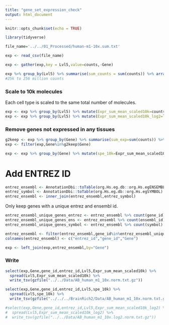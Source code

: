 ```yaml
---
title: "gene_set_expression_check"
output: html_document
---
```


```r
knitr::opts_chunk$set(echo = TRUE)
```

```r
library(tidyverse)
```

```r
file_name='../../01_Processed/human-m1-10x.sum.txt'
```

```r
exp <- read_csv(file_name)
```

```r
exp <- gather(exp,key = Lvl5,value=counts,-Gene)
```

```r
exp %>% group_by(Lvl5) %>% summarise(sum_counts = sum(counts)) %>% arrange(sum_counts)
#25k to 256 million counts
```

### Scale to 10k molecules

Each cell type is scaled to the same total number of molecules. 

```R
exp <- exp %>% group_by(Lvl5) %>% mutate(Expr_sum_mean_scaled10k=counts*10000/sum(counts))
exp <- exp %>% group_by(Lvl5) %>% mutate(Expr_sum_mean_scaled10k_log2=log2(Expr_sum_mean_scaled10k+1))
```

### Remove genes not expressed in any tissues

```r
g2keep <- exp %>% group_by(Gene) %>% summarise(sum_exp=sum(counts)) %>% filter(sum_exp>0)
exp <- filter(exp,Gene%in%g2keep$Gene)
```

```r
exp <- exp %>% group_by(Gene) %>% mutate(spe_10k=Expr_sum_mean_scaled10k/sum(Expr_sum_mean_scaled10k))
```

# Add ENTREZ ID

```R
entrez_ensembl <- AnnotationDbi::toTable(org.Hs.eg.db::org.Hs.egENSEMBL)
entrez_symbol <- AnnotationDbi::toTable(org.Hs.eg.db::org.Hs.egSYMBOL)
entrez_ensembl <- inner_join(entrez_ensembl,entrez_symbol)
```

Only keep genes with a unique entrez and ensembl id.

```r
entrez_ensembl_unique_genes_entrez <- entrez_ensembl %>% count(gene_id) %>% filter(n==1)
entrez_ensembl_unique_genes_ens <- entrez_ensembl %>% count(ensembl_id) %>% filter(n==1)
entrez_ensembl_unique_genes_symbol <- entrez_ensembl %>% count(symbol) %>% filter(n==1)

entrez_ensembl <- filter(entrez_ensembl,gene_id%in%entrez_ensembl_unique_genes_entrez$gene_id & ensembl_id %in% entrez_ensembl_unique_genes_ens$ensembl_id & symbol %in% entrez_ensembl_unique_genes_symbol$symbol)
colnames(entrez_ensembl) <- c("entrez_id","gene_id","Gene")
```

```r
exp <- left_join(exp,entrez_ensembl,by="Gene")
```

### Write

```r
select(exp,Gene,gene_id,entrez_id,Lvl5,Expr_sum_mean_scaled10k) %>% 
  spread(Lvl5,Expr_sum_mean_scaled10k) %>% 
  write_tsv(gzfile("../../Data/AB_human_m1_10x.norm.txt.gz"))
```

```r
select(exp,Gene,gene_id,entrez_id,Lvl5,spe_10k) %>% 
  spread(Lvl5,spe_10k) %>% 
  write_tsv(gzfile("../../../BrainRich2/Data/AB_human_m1_10x.norm.txt.gz"))
```

```r
#select(exp,Gene,gene_id,entrez_id,Lvl5,Expr_sum_mean_scaled10k_log2) %>% 
#  spread(Lvl5,Expr_sum_mean_scaled10k_log2) %>% 
#  write_tsv(gzfile("../../Data/AB_human_m1_10x.log2.norm.txt.gz"))
```
